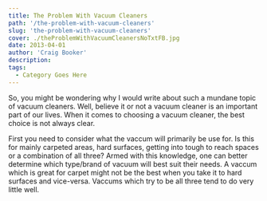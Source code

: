 ```yaml
---
title: The Problem With Vacuum Cleaners
path: '/the-problem-with-vacuum-cleaners'
slug: 'the-problem-with-vacuum-cleaners'
cover: ./theProblemWithVacuumCleanersNoTxtFB.jpg
date: 2013-04-01
author: 'Craig Booker'
description:
tags:
  - Category Goes Here
---
```


So, you might be wondering why I would write about such a mundane topic of vacuum cleaners. Well, believe it or not a vacuum cleaner is an important part of our lives. When it comes to choosing a vacuum cleaner, the best choice is not always clear.

First you need to consider what the vaccum will primarily be use for. Is this for mainly carpeted areas, hard surfaces, getting into tough to reach spaces or a combination of all three? Armed with this knowledge, one can better determine which type/brand of vacuum will best suit their needs. A vaccum which is great for carpet might not be the best when you take it to hard surfaces and vice-versa. Vaccums which try to be all three tend to do very little well.
